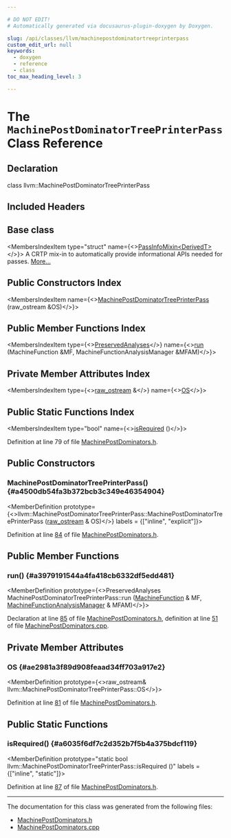 ```yaml
---

# DO NOT EDIT!
# Automatically generated via docusaurus-plugin-doxygen by Doxygen.

slug: /api/classes/llvm/machinepostdominatortreeprinterpass
custom_edit_url: null
keywords:
  - doxygen
  - reference
  - class
toc_max_heading_level: 3

---
```





# The `MachinePostDominatorTreePrinterPass` Class Reference

<DoxygenPage pluginConfig={pluginConfig}>



## Declaration

<CodeBlock>class llvm::MachinePostDominatorTreePrinterPass</CodeBlock>

## Included Headers

<IncludesList>
<IncludesListItem
  filePath="llvm/CodeGen/MachinePostDominators.h"
  permalink="/docs/api/files/include/include/llvm/include/llvm/codegen/machinepostdominators-h"
  isLocal="true" />
</IncludesList>

## Base class

<MembersIndex>

<MembersIndexItem
  type="struct"
  name={<><a href="/docs/api/structs/llvm/passinfomixin">PassInfoMixin&lt;DerivedT&gt;</a></>}>
A CRTP mix-in to automatically provide informational APIs needed for passes. <a href="/docs/api/structs/llvm/passinfomixin/#details">More...</a>
</MembersIndexItem>

</MembersIndex>

## Public Constructors Index

<MembersIndex>

<MembersIndexItem
  name={<><a href="#a4500db54fa3b372bcb3c349e46354904">MachinePostDominatorTreePrinterPass</a> (raw&#95;ostream &amp;OS)</>}>
</MembersIndexItem>

</MembersIndex>

## Public Member Functions Index

<MembersIndex>

<MembersIndexItem
  type={<><a href="/docs/api/classes/llvm/preservedanalyses">PreservedAnalyses</a></>}
  name={<><a href="#a3979191544a4fa418cb6332df5edd481">run</a> (MachineFunction &amp;MF, MachineFunctionAnalysisManager &amp;MFAM)</>}>
</MembersIndexItem>

</MembersIndex>

## Private Member Attributes Index

<MembersIndex>

<MembersIndexItem
  type={<><a href="/docs/api/classes/llvm/raw-ostream">raw&#95;ostream</a> &amp;</>}
  name={<><a href="#ae2981a3f89d908feaad34ff703a917e2">OS</a></>}>
</MembersIndexItem>

</MembersIndex>

## Public Static Functions Index

<MembersIndex>

<MembersIndexItem
  type="bool"
  name={<><a href="#a6035f6df7c2d352b7f5b4a375bdcf119">isRequired</a> ()</>}>
</MembersIndexItem>

</MembersIndex>


Definition at line 79 of file <a href="/docs/api/files/include/include/llvm/include/llvm/codegen/machinepostdominators-h">MachinePostDominators.h</a>.

<SectionDefinition>

## Public Constructors

### MachinePostDominatorTreePrinterPass() {#a4500db54fa3b372bcb3c349e46354904}

<MemberDefinition
  prototype={<>llvm::MachinePostDominatorTreePrinterPass::MachinePostDominatorTreePrinterPass (<a href="/docs/api/classes/llvm/raw-ostream">raw&#95;ostream</a> &amp; OS)</>}
  labels = {["inline", "explicit"]}>

Definition at line <a href="/docs/api/files/include/include/llvm/include/llvm/codegen/machinepostdominators-h/#l00084">84</a> of file <a href="/docs/api/files/include/include/llvm/include/llvm/codegen/machinepostdominators-h">MachinePostDominators.h</a>.
</MemberDefinition>

</SectionDefinition>

<SectionDefinition>

## Public Member Functions

### run() {#a3979191544a4fa418cb6332df5edd481}

<MemberDefinition
  prototype={<>PreservedAnalyses MachinePostDominatorTreePrinterPass::run (<a href="/docs/api/classes/llvm/machinefunction">MachineFunction</a> &amp; MF, <a href="/docs/api/namespaces/llvm/#a064825a8817522ca733ac413a7122d36">MachineFunctionAnalysisManager</a> &amp; MFAM)</>}>

Declaration at line <a href="/docs/api/files/include/include/llvm/include/llvm/codegen/machinepostdominators-h/#l00085">85</a> of file <a href="/docs/api/files/include/include/llvm/include/llvm/codegen/machinepostdominators-h">MachinePostDominators.h</a>, definition at line <a href="/docs/api/files/lib/lib/codegen/machinepostdominators-cpp/#l00051">51</a> of file <a href="/docs/api/files/lib/lib/codegen/machinepostdominators-cpp">MachinePostDominators.cpp</a>.
</MemberDefinition>

</SectionDefinition>

<SectionDefinition>

## Private Member Attributes

### OS {#ae2981a3f89d908feaad34ff703a917e2}

<MemberDefinition
  prototype={<>raw&#95;ostream&amp; llvm::MachinePostDominatorTreePrinterPass::OS</>}>

Definition at line <a href="/docs/api/files/include/include/llvm/include/llvm/codegen/machinepostdominators-h/#l00081">81</a> of file <a href="/docs/api/files/include/include/llvm/include/llvm/codegen/machinepostdominators-h">MachinePostDominators.h</a>.
</MemberDefinition>

</SectionDefinition>

<SectionDefinition>

## Public Static Functions

### isRequired() {#a6035f6df7c2d352b7f5b4a375bdcf119}

<MemberDefinition
  prototype="static bool llvm::MachinePostDominatorTreePrinterPass::isRequired ()"
  labels = {["inline", "static"]}>

Definition at line <a href="/docs/api/files/include/include/llvm/include/llvm/codegen/machinepostdominators-h/#l00087">87</a> of file <a href="/docs/api/files/include/include/llvm/include/llvm/codegen/machinepostdominators-h">MachinePostDominators.h</a>.
</MemberDefinition>

</SectionDefinition>

<hr/>

The documentation for this class was generated from the following files:

<ul>
<li><a href="/docs/api/files/include/include/llvm/include/llvm/codegen/machinepostdominators-h">MachinePostDominators.h</a></li>
<li><a href="/docs/api/files/lib/lib/codegen/machinepostdominators-cpp">MachinePostDominators.cpp</a></li>
</ul>

</DoxygenPage>
